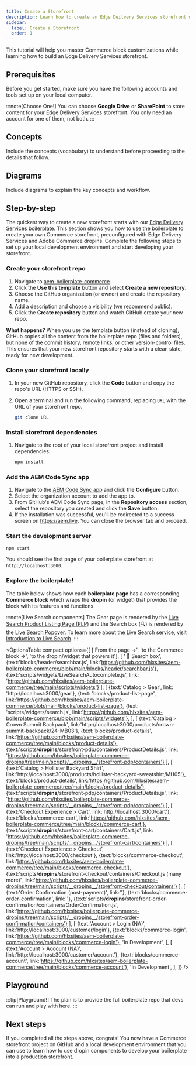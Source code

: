 ```yaml
---
title: Create a Storefront
description: Learn how to create an Edge Deilvery Services storefront while mastering dropin component customization.
sidebar:
  label: Create a Storefront
  order: 1
---
```



This tutorial will help you master Commerce block customizations while learning how to build an Edge Delivery Services storefront.

## Prerequisites

Before you get started, make sure you have the following accounts and tools set up on your local computer.

:::note[Choose One!]
You can choose **Google Drive** or **SharePoint** to store content for your Edge Delivery Services
storefront. You only need an account for one of them, not both.
:::

<CardGrid>
  <LinkCard
    noborder
    icon="github"
    title="GitHub"
    description="Sign into your GitHub account."
    href="https://github.com/login"
    rightIcon="external"
    target="_blank"
    rel="noopener noreferrer"
    aria-label="Link (opens in a new tab)"
  />
  <LinkCard
    noborder
    icon="node"
    title="Node.js"
    description="Verify your Node version (LTS)."
    href="https://nodejs.org/en"
    rightIcon="external"
    target="_blank"
    rel="noopener noreferrer"
    aria-label="Link (opens in a new tab)"
  />
  <LinkCard
    noborder
    icon="googledrive"
    title="Google Drive*"
    description="Create a Google Drive account."
    href="https://www.google.com/drive/"
    rightIcon="external"
    target="_blank"
    rel="noopener noreferrer"
    aria-label="Link (opens in a new tab)"
  />
  <LinkCard
    noborder
    icon="sharepoint"
    title="SharePoint*"
    description="Create a SharePoint account."
    href="https://www.microsoft.com/en-us/microsoft-365/sharepoint/collaboration/"
    rightIcon="external"
    target="_blank"
    rel="noopener noreferrer"
    aria-label="Link (opens in a new tab)"
  />
  <LinkCard
    noborder
    icon="sidekick"
    title="Sidekick"
    description="Install the Sidekick extension."
    href="https://chromewebstore.google.com/detail/aem-sidekick/ccfggkjabjahcjoljmgmklhpaccedipo"
    rightIcon="external"
    target="_blank"
    rel="noopener noreferrer"
    aria-label="Link (opens in a new tab)"
  />

</CardGrid>

## Concepts

Include the concepts (vocabulary) to understand before proceeding to the details that follow.

## Diagrams

Include diagrams to explain the key concepts and workflow.

## Step-by-step

The quickest way to create a new storefront starts with our [Edge Delivery Services boilerplate](https://github.com/hlxsites/boilerplate-commerce-dropins). This section shows you how to use the boilerplate to create your own Commerce storefront, preconfigured with Edge Delivery Services and Adobe Commerce dropins.
Complete the following steps to set up your local development environment and start developing your storefront.

<Tutorial>

### Create your storefront repo

1. Navigate to [aem-boilerplate-commerce](https://github.com/hlxsites/aem-boilerplate-commerce).
1. Click the **Use this template** button and select **Create a new repository**.
1. Choose the GitHub organization (or owner) and create the repository name.
1. Add a description and choose a visibility (we recommend public).
1. Click the **Create repository** button and watch GitHub create your new repo.

**What happens?** When you use the template button (instead of cloning), GitHub copies all the content from the boilerplate repo (files and folders), but none of the commit history, remote links, or other version-control files. This ensures that your new storefront repository starts with a clean slate, ready for new development.

### Clone your storefront locally

1. In your new GitHub repository, click the **Code** button and copy the repo's URL (HTTPS or SSH).
1. Open a terminal and run the following command, replacing `URL` with the URL of your storefront repo.

   ```bash frame="none"
   git clone URL
   ```

### Install storefront dependencies

1. Navigate to the root of your local storefront project and install dependencies:

   ```bash frame="none"
   npm install
   ```

### Add the AEM Code Sync app

1. Navigate to the [AEM Code Sync app](https://github.com/apps/aem-code-sync) and click the **Configure** button.
1. Select the organization account to add the app to.
1. From GitHub's AEM Code Sync page, in the **Repository access** section, select the repository you created and click the **Save** button.
1. If the installation was successful, you'll be redirected to a success screen on https://aem.live. You can close the browser tab and proceed.

### Start the development server

```bash frame="none"
npm start
```

You should see the first page of your boilerplate storefront at `http://localhost:3000`.

<Screenshot src={BoilerplateHomePage} alt="Boilerplate Home Page" width="740px" />

### Explore the boilerplate!

The table below shows how each **boilerplate page** has a corresponding **Commerce block** which wraps the **dropin** (or widget) that provides the block with its features and functions.

:::note[Live Search components]
The Gear page is rendered by the [Live Search Product Listing Page
(PLP)](https://experienceleague.adobe.com/docs/commerce-merchant-services/live-search/live-search-storefront/plp-styling.html?lang=en)
and the Search box (🔍) is rendered by the [Live Search
Popover](https://experienceleague.adobe.com/docs/commerce-merchant-services/live-search/live-search-storefront/storefront-popover.html?lang=en).
To learn more about the Live Search service, visit [Introduction to Live
Search](https://experienceleague.adobe.com/docs/commerce-merchant-services/live-search/overview.html?lang=en#live-search-components).
:::

<OptionsTable
compact
  options={[
    ['From the page →', 'to the Commerce block →', 'to the dropin/widget that powers it'],
    [
      ' 🔎 Search box', 
      {text:'blocks/header/searchbar.js', link:'https://github.com/hlxsites/aem-boilerplate-commerce/blob/main/blocks/header/searchbar.js'},
      {text:'scripts/widgets/LiveSearchAutocomplete.js', link: 'https://github.com/hlxsites/aem-boilerplate-commerce/tree/main/scripts/widgets'}
    ],
    [ 
      {text:'Catalog > Gear', link: 'http://localhost:3000/gear'}, 
      {text: 'blocks/product-list-page', link:'https://github.com/hlxsites/aem-boilerplate-commerce/blob/main/blocks/product-list-page'},
      {text: 'scripts/widgets/search.js', link:'https://github.com/hlxsites/aem-boilerplate-commerce/blob/main/scripts/widgets'},
    ],
    [
      {text:'Catalog > Crown Summit Backpack', link:'http://localhost:3000/products/crown-summit-backpack/24-MB03'},
      {text:'blocks/product-details', link:'https://github.com/hlxsites/aem-boilerplate-commerce/tree/main/blocks/product-details'},
      {text:'scripts/__dropins__/storefront-pdp/containers/ProductDetails.js', link: 'https://github.com/hlxsites/boilerplate-commerce-dropins/tree/main/scripts/__dropins__/storefront-pdp/containers'}
    ],
    [
      {text:'Catalog > Hollister Backyard Shirt', link:'http://localhost:3000/products/hollister-backyard-sweatshirt/MH05'}, 
      {text:'blocks/product-details', link:'https://github.com/hlxsites/aem-boilerplate-commerce/tree/main/blocks/product-details'},
      {text:'scripts/__dropins__/storefront-pdp/containers/ProductDetails.js', link: 'https://github.com/hlxsites/boilerplate-commerce-dropins/tree/main/scripts/__dropins__/storefront-pdp/containers'}
    ],
    [
      {text:'Checkout Experience > Cart', link:'http://localhost:3000/cart'}, 
      {text:'blocks/commerce-cart', link:'https://github.com/hlxsites/aem-boilerplate-commerce/tree/main/blocks/commerce-cart'},
      {text:'scripts/__dropins__/storefront-cart/containers/Cart.js', link: 'https://github.com/hlxsites/boilerplate-commerce-dropins/tree/main/scripts/__dropins__/storefront-cart/containers'}
    ],
    [
      {text:'Checkout Experience > Checkout', link:'http://localhost:3000/checkout'}, 
      {text:'blocks/commerce-checkout', link:'https://github.com/hlxsites/aem-boilerplate-commerce/tree/main/blocks/commerce-checkout'},
      {text:'scripts/__dropins__/storefront-checkout/containers/Checkout.js (many more)', link:'https://github.com/hlxsites/boilerplate-commerce-dropins/tree/main/scripts/__dropins__/storefront-checkout/containers'}
    ],
    [
      {text:'Order Confirmation (post-payment)', link:''}, 
      {text:'blocks/commerce-order-confirmation', link:''},
      {text:'scripts/__dropins__/storefront-order-confirmation/containers/OrderConfirmation.js', link:'https://github.com/hlxsites/boilerplate-commerce-dropins/tree/main/scripts/__dropins__/storefront-order-confirmation/containers'}
    ],
    [
      {text:'Account > Login (NA)', link:'http://localhost:3000/customer/login'}, 
      {text:'blocks/commerce-login', link:'https://github.com/hlxsites/aem-boilerplate-commerce/tree/main/blocks/commerce-login'},
      'In Development',
    ],
    [
      {text:'Account > Account (NA)', link:'http://localhost:3000/customer/account'}, 
      {text:'blocks/commerce-account', link:'https://github.com/hlxsites/aem-boilerplate-commerce/tree/main/blocks/commerce-account'},
      'In Development', 
    ],
  ]}
/>
</Tutorial>

## Playground

:::tip[Playground!]
The plan is to provide the full boilerplate repo that devs can run and play with here.
:::

## Next steps

If you completed all the steps above, congrats! You now have a Commerce storefront project on GitHub and a local development environment that you can use to learn how to use dropin components to develop your boilerplate into a production storefront.
